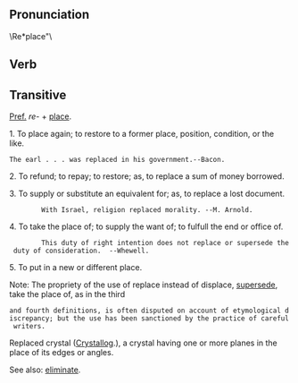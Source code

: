 == Pronunciation ==	
\Re*place"\

== Verb ==
== Transitive ==
[[Pref.]] ''re-'' + [[place]].

1. To place again; to restore to a former place, position, condition, or the like.

 The earl . . . was replaced in his government.--Bacon.

2. To refund; to repay; to restore; as, to replace a sum of money borrowed.

3. To supply or substitute an equivalent for; as, to replace a lost document.

         With Israel, religion replaced morality. --M. Arnold.

4. To take the place of; to supply the want of; to fulfull the end or office of.

         This duty of right intention does not replace or supersede the duty of consideration.  --Whewell.

5. To put in a new or different place.

Note: The propriety of the use of replace instead of displace, [[supersede]], take the place of, as in the third
 and fourth definitions, is often disputed on account of etymological discrepancy; but the use has been sanctioned by the practice of careful writers.

Replaced crystal ([[Crystal]]log.), a crystal having one or more planes in the place of its edges or angles.

See also: [[eliminate]].